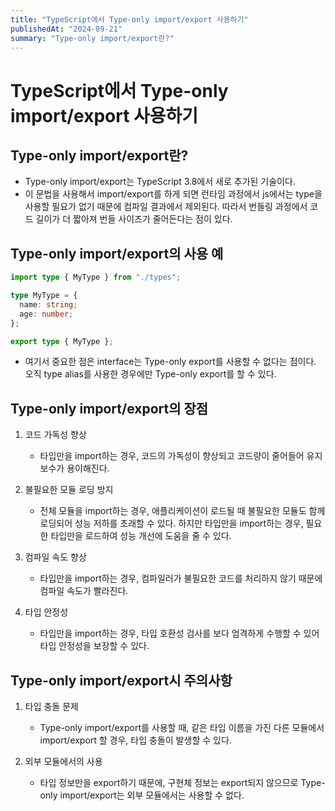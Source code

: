 ```yaml
---
title: "TypeScript에서 Type-only import/export 사용하기"
publishedAt: "2024-09-21"
summary: "Type-only import/export란?"
---
```


# TypeScript에서 Type-only import/export 사용하기

## Type-only import/export란?

- Type-only import/export는 TypeScript 3.8에서 새로 추가된 기술이다.
- 이 문법을 사용해서 import/export를 하게 되면 런타임 과정에서 js에서는 type을 사용할 필요가 없기 때문에 컴파일 결과에서 제외된다. 따라서 번들링 과정에서 코드 길이가 더 짧아져 번들 사이즈가 줄어든다는 점이 있다.

## Type-only import/export의 사용 예

```ts
import type { MyType } from "./types";
```

```ts
type MyType = {
  name: string;
  age: number;
};

export type { MyType };
```

- 여기서 중요한 점은 interface는 Type-only export를 사용할 수 없다는 점이다. 오직 type alias를 사용한 경우에만 Type-only export를 할 수 있다.

## Type-only import/export의 장점

1. 코드 가독성 향상

   - 타입만을 import하는 경우, 코드의 가독성이 향상되고 코드량이 줄어들어 유지보수가 용이해진다.

2. 불필요한 모듈 로딩 방지

   - 전체 모듈을 import하는 경우, 애플리케이션이 로드될 때 불필요한 모듈도 함께 로딩되어 성능 저하를 초래할 수 있다. 하지만 타입만을 import하는 경우, 필요한 타입만을 로드하여 성능 개선에 도움을 줄 수 있다.

3. 컴파일 속도 향상

   - 타입만을 import하는 경우, 컴파일러가 불필요한 코드를 처리하지 않기 때문에 컴파일 속도가 빨라진다.

4. 타입 안정성
   - 타입만을 import하는 경우, 타입 호환성 검사를 보다 엄격하게 수행할 수 있어 타입 안정성을 보장할 수 있다.

## Type-only import/export시 주의사항

1. 타입 충돌 문제

   - Type-only import/export를 사용할 때, 같은 타입 이름을 가진 다른 모듈에서 import/export 할 경우, 타입 충돌이 발생할 수 있다.

2. 외부 모듈에서의 사용
   - 타입 정보만을 export하기 때문에, 구현체 정보는 export되지 않으므로 Type-only import/export는 외부 모듈에서는 사용할 수 없다.
